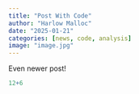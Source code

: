 ```yaml
---
title: "Post With Code"
author: "Harlow Malloc"
date: "2025-01-21"
categories: [news, code, analysis]
image: "image.jpg"
---
```


Even newer post!

```r
12+6
```
